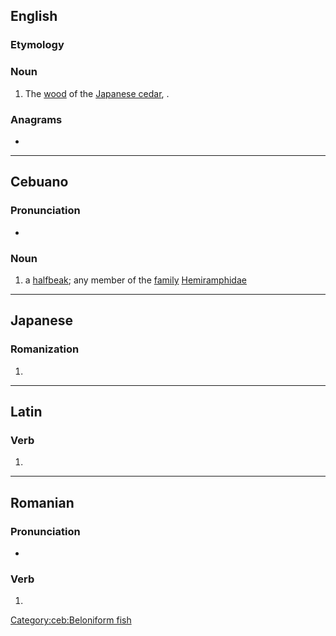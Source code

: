 {{also|-sugi|súgi}}
==English==

===Etymology===
{{etyl|ja|en}} {{m|ja|すぎ}}

===Noun===
{{en-noun|-}}

# The [[wood]] of the [[Japanese cedar]], {{taxlink|Cryptomeria japonica|species|ver=180127}}.

===Anagrams===
* {{anagrams|en|a=gisu|GUIs|IUGS}}

----

==Cebuano==

===Pronunciation===
* {{hyphenation|ceb|su|gi}}

===Noun===
{{head|ceb|noun}}

# a [[halfbeak]]; any member of the [[family]] [[Hemiramphidae]]

[[Category:ceb:Beloniform fish]]

----

==Japanese==

===Romanization===
{{ja-romaji}}

# {{ja-romanization of|すぎ}}

----

==Latin==

===Verb===
{{la-verb-form|sūgī}}

# {{inflection of|la|sūgō||pres|pasv|inf}}

----

==Romanian==

===Pronunciation===
* {{IPA|ro|[sud͡ʒʲ]}}

===Verb===
{{head|ro|verb form}}

# {{verb form of|ro|suge||2|s|pres|ind//sub}}